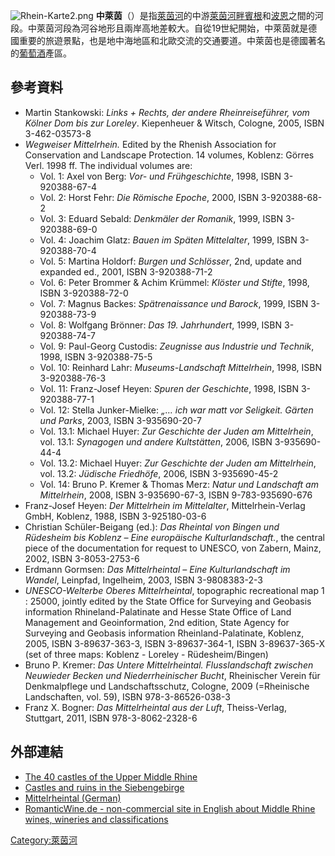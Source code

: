 [[File:Rhein-Karte2.png|thumb]]
'''中萊茵'''（{{lang-de|Mittelrhein}}）是指[[萊茵河|萊茵河]]的中游[[萊茵河畔賓根|萊茵河畔賓根]]和[[波恩|波恩]]之間的河段。中萊茵河段為河谷地形且兩岸高地差較大。自從19世紀開始，中萊茵就是德國重要的旅遊景點，也是地中海地區和北歐交流的交通要道。中萊茵也是德國著名的[[葡萄酒|葡萄酒]]產區。
==參考資料==
* Martin Stankowski: ''Links + Rechts, der andere Rheinreiseführer, vom Kölner Dom bis zur Loreley''. Kiepenheuer & Witsch, Cologne, 2005, ISBN 3-462-03573-8
* ''Wegweiser Mittelrhein.'' Edited by the Rhenish Association for Conservation and Landscape Protection. 14 volumes, Koblenz: Görres Verl. 1998 ff. The individual volumes are:
** Vol. 1: Axel von Berg: ''Vor- und Frühgeschichte'', 1998, ISBN 3-920388-67-4
** Vol. 2: Horst Fehr: ''Die Römische Epoche'', 2000, ISBN 3-920388-68-2
** Vol. 3: Eduard Sebald: ''Denkmäler der Romanik'', 1999, ISBN 3-920388-69-0
** Vol. 4: Joachim Glatz: ''Bauen im Späten Mittelalter'', 1999, ISBN 3-920388-70-4
** Vol. 5: Martina Holdorf: ''Burgen und Schlösser'', 2nd, update and expanded ed., 2001, ISBN 3-920388-71-2
** Vol. 6: Peter Brommer & Achim Krümmel: ''Klöster und Stifte'', 1998, ISBN 3-920388-72-0
** Vol. 7: Magnus Backes: ''Spätrenaissance und Barock'', 1999, ISBN 3-920388-73-9
** Vol. 8: Wolfgang Brönner: ''Das 19. Jahrhundert'', 1999, ISBN 3-920388-74-7
** Vol. 9: Paul-Georg Custodis: ''Zeugnisse aus Industrie und Technik'', 1998, ISBN 3-920388-75-5
** Vol. 10: Reinhard Lahr: ''Museums-Landschaft Mittelrhein'', 1998, ISBN 3-920388-76-3
** Vol. 11: Franz-Josef Heyen: ''Spuren der Geschichte'', 1998, ISBN 3-920388-77-1
** Vol. 12: Stella Junker-Mielke: ''„… ich war matt vor Seligkeit. Gärten und Parks'', 2003, ISBN 3-935690-20-7
** Vol. 13.1: Michael Huyer: ''Zur Geschichte der Juden am Mittelrhein'', vol. 13.1: ''Synagogen und andere Kultstätten'', 2006, ISBN 3-935690-44-4
** Vol. 13.2: Michael Huyer: ''Zur Geschichte der Juden am Mittelrhein'', vol. 13.2: ''Jüdische Friedhöfe'', 2006, ISBN 3-935690-45-2
** Vol. 14: Bruno P. Kremer & Thomas Merz: ''Natur und Landschaft am Mittelrhein'', 2008, ISBN 3-935690-67-3, ISBN 9-783-935690-676
* Franz-Josef Heyen: ''Der Mittelrhein im Mittelalter'', Mittelrhein-Verlag GmbH, Koblenz, 1988, ISBN 3-925180-03-6
* Christian Schüler-Beigang (ed.): ''Das Rheintal von Bingen und Rüdesheim bis Koblenz – Eine europäische Kulturlandschaft.'', the central piece of the documentation for request to UNESCO, von Zabern, Mainz, 2002, ISBN 3-8053-2753-6
* Erdmann Gormsen: ''Das Mittelrheintal – Eine Kulturlandschaft im Wandel'', Leinpfad, Ingelheim, 2003, ISBN 3-9808383-2-3
* ''UNESCO-Welterbe Oberes Mittelrheintal'', topographic recreational map 1 : 25000, jointly edited by the State Office for Surveying and Geobasis information Rhineland-Palatinate and Hesse State Office of Land Management and Geoinformation, 2nd edition,  State Agency for Surveying and Geobasis information Rheinland-Palatinate, Koblenz, 2005, ISBN 3-89637-363-3, ISBN 3-89637-364-1, ISBN 3-89637-365-X (set of three maps: Koblenz - Loreley - Rüdesheim/Bingen)
* Bruno P. Kremer: ''Das Untere Mittelrheintal. Flusslandschaft zwischen Neuwieder Becken und Niederrheinischer Bucht'', Rheinischer Verein für Denkmalpflege und Landschaftsschutz, Cologne, 2009 (=Rheinische Landschaften, vol. 59), ISBN 978-3-86526-038-3
* Franz X. Bogner: ''Das Mittelrheintal aus der Luft'', Theiss-Verlag, Stuttgart, 2011, ISBN 978-3-8062-2328-6
== 外部連結 ==
{{Commonscat-inline|Mittelrhein}}
* [https://web.archive.org/web/20060813111245/http://www.welterbe-mittelrheintal.de/index.php?id=288&L=3 The 40 castles of the Upper Middle Rhine]
* [http://www.rhinedragon.de/ Castles and ruins in the Siebengebirge] {{Wayback|url=http://www.rhinedragon.de/ |date=20201204115156 }}
* [http://www.mittelrheintal.de/ Mittelrheintal (German)] {{Wayback|url=http://www.mittelrheintal.de/ |date=20130822180825 }}
* [https://web.archive.org/web/20181106172356/http://romanticwine.de/ RomanticWine.de - non-commercial site in English about Middle Rhine wines, wineries and classifications]
{{Coord|50|21|51|N|7|36|20|E|display=title|type:waterbody_region=DE-RP}}
[[Category:萊茵河|Category:萊茵河]]